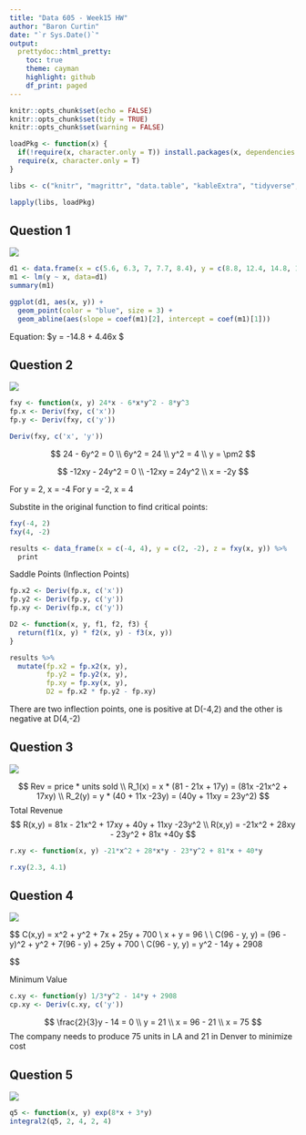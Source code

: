 ```yaml
---
title: "Data 605 - Week15 HW"
author: "Baron Curtin"
date: "`r Sys.Date()`"
output:
  prettydoc::html_pretty:
    toc: true
    theme: cayman
    highlight: github
    df_print: paged
---
```


```r
knitr::opts_chunk$set(echo = FALSE)
knitr::opts_chunk$set(tidy = TRUE)
knitr::opts_chunk$set(warning = FALSE)

loadPkg <- function(x) {
  if(!require(x, character.only = T)) install.packages(x, dependencies = T, repos = "http://cran.us.r-project.org")
  require(x, character.only = T)
}

libs <- c("knitr", "magrittr", "data.table", "kableExtra", "tidyverse", "matlib", "combinat", "leaps", "dummies", "rootSolve", "Deriv", "pracma")

lapply(libs, loadPkg)
```

## Question 1
![](./pics/1.png)

```r
d1 <- data.frame(x = c(5.6, 6.3, 7, 7.7, 8.4), y = c(8.8, 12.4, 14.8, 18.2, 20.8))
m1 <- lm(y ~ x, data=d1)
summary(m1)

ggplot(d1, aes(x, y)) +
  geom_point(color = "blue", size = 3) +
  geom_abline(aes(slope = coef(m1)[2], intercept = coef(m1)[1]))
```

Equation: $y = -14.8 + 4.46x $




## Question 2
![](./pics/2.png)

```r
fxy <- function(x, y) 24*x - 6*x*y^2 - 8*y^3
fp.x <- Deriv(fxy, c('x'))
fp.y <- Deriv(fxy, c('y'))

Deriv(fxy, c('x', 'y'))
```


$$
24 - 6y^2 = 0 \\
6y^2 = 24 \\
y^2 = 4 \\
y = \pm2
$$

$$
-12xy - 24y^2 = 0 \\
-12xy = 24y^2 \\
x = -2y
$$

For y = 2, x = -4
For y = -2, x = 4

Substite in the original function to find critical points:
```r
fxy(-4, 2)
fxy(4, -2)

results <- data_frame(x = c(-4, 4), y = c(2, -2), z = fxy(x, y)) %>%
  print
```

Saddle Points (Inflection Points)
```r
fp.x2 <- Deriv(fp.x, c('x'))
fp.y2 <- Deriv(fp.y, c('y'))
fp.xy <- Deriv(fp.x, c('y'))

D2 <- function(x, y, f1, f2, f3) {
  return(f1(x, y) * f2(x, y) - f3(x, y))
}

results %>%
  mutate(fp.x2 = fp.x2(x, y),
         fp.y2 = fp.y2(x, y),
         fp.xy = fp.xy(x, y),
         D2 = fp.x2 * fp.y2 - fp.xy)
```

There are two inflection points, one is positive at D(-4,2) and the other is negative at D(4,-2)

## Question 3
![](./pics/3.png)

$$
Rev = price * units sold \\
R_1(x) = x * (81 - 21x + 17y) = (81x -21x^2 + 17xy) \\
R_2(y) = y * (40 + 11x -23y) = (40y + 11xy = 23y^2)
$$
Total Revenue
$$
R(x,y) = 81x - 21x^2 + 17xy + 40y + 11xy -23y^2 \\
R(x,y) = -21x^2 + 28xy - 23y^2 + 81x +40y
$$

```r
r.xy <- function(x, y) -21*x^2 + 28*x*y - 23*y^2 + 81*x + 40*y

r.xy(2.3, 4.1)
```



## Question 4
![](./pics/1.png)

$$
C(x,y) = \frac{1}{6}x^2 + \frac{1}{6}y^2 + 7x + 25y + 700 \\
x + y = 96 \\
\\
C(96 - y, y) = \frac{1}{6}(96 - y)^2 + \frac{1}{2}y^2 + 7(96 - y) + 25y + 700 \\
C(96 - y, y) = \frac{1}{3}y^2 - 14y + 2908

$$

Minimum Value
```r
c.xy <- function(y) 1/3*y^2 - 14*y + 2908
cp.xy <- Deriv(c.xy, c('y'))
```

$$
\frac{2}{3}y - 14 = 0 \\
y = 21
\\
x = 96 - 21 \\
x = 75
$$
The company needs to produce 75 units in LA and 21 in Denver to minimize cost

## Question 5
![](./pics/5.png)
```r
q5 <- function(x, y) exp(8*x + 3*y)
integral2(q5, 2, 4, 2, 4)
```

